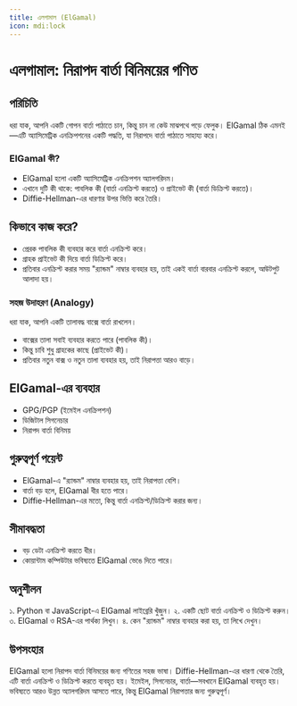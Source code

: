 ```yaml
---
title: এলগামাল (ElGamal)
icon: mdi:lock
---
```


# এলগামাল: নিরাপদ বার্তা বিনিময়ের গণিত

## পরিচিতি

ধরা যাক, আপনি একটি গোপন বার্তা পাঠাতে চান, কিন্তু চান না কেউ মাঝপথে পড়ে ফেলুক। ElGamal ঠিক এমনই—এটি অ্যাসিমেট্রিক এনক্রিপশনের একটি পদ্ধতি, যা নিরাপদে বার্তা পাঠাতে সাহায্য করে।

### ElGamal কী?

- ElGamal হলো একটি অ্যাসিমেট্রিক এনক্রিপশন অ্যালগরিদম।
- এখানে দুটি কী থাকে: পাবলিক কী (বার্তা এনক্রিপ্ট করতে) ও প্রাইভেট কী (বার্তা ডিক্রিপ্ট করতে)।
- Diffie-Hellman-এর ধারণার উপর ভিত্তি করে তৈরি।

## কিভাবে কাজ করে?

- প্রেরক পাবলিক কী ব্যবহার করে বার্তা এনক্রিপ্ট করে।
- গ্রাহক প্রাইভেট কী দিয়ে বার্তা ডিক্রিপ্ট করে।
- প্রতিবার এনক্রিপ্ট করার সময় "র‍্যান্ডম" নাম্বার ব্যবহার হয়, তাই একই বার্তা বারবার এনক্রিপ্ট করলে, আউটপুট আলাদা হয়।

### সহজ উদাহরণ (Analogy)

ধরা যাক, আপনি একটি তালাবদ্ধ বাক্সে বার্তা রাখলেন।
- বাক্সের তালা সবাই ব্যবহার করতে পারে (পাবলিক কী)।
- কিন্তু চাবি শুধু গ্রাহকের কাছে (প্রাইভেট কী)।
- প্রতিবার নতুন বাক্স ও নতুন তালা ব্যবহার হয়, তাই নিরাপত্তা আরও বাড়ে।

## ElGamal-এর ব্যবহার

- GPG/PGP (ইমেইল এনক্রিপশন)
- ডিজিটাল সিগনেচার
- নিরাপদ বার্তা বিনিময়

## গুরুত্বপূর্ণ পয়েন্ট

- ElGamal-এ "র‍্যান্ডম" নাম্বার ব্যবহার হয়, তাই নিরাপত্তা বেশি।
- বার্তা বড় হলে, ElGamal ধীর হতে পারে।
- Diffie-Hellman-এর মতো, কিন্তু বার্তা এনক্রিপ্ট/ডিক্রিপ্ট করার জন্য।

## সীমাবদ্ধতা

- বড় ডেটা এনক্রিপ্ট করতে ধীর।
- কোয়ান্টাম কম্পিউটার ভবিষ্যতে ElGamal ভেঙে দিতে পারে।

## অনুশীলন

১. Python বা JavaScript-এ ElGamal লাইব্রেরি খুঁজুন।
২. একটি ছোট বার্তা এনক্রিপ্ট ও ডিক্রিপ্ট করুন।
৩. ElGamal ও RSA-এর পার্থক্য লিখুন।
৪. কেন "র‍্যান্ডম" নাম্বার ব্যবহার করা হয়, তা লিখে দেখুন।

## উপসংহার

ElGamal হলো নিরাপদ বার্তা বিনিময়ের জন্য গণিতের সহজ ভাষা। Diffie-Hellman-এর ধারণা থেকে তৈরি, এটি বার্তা এনক্রিপ্ট ও ডিক্রিপ্ট করতে ব্যবহৃত হয়। ইমেইল, সিগনেচার, বার্তা—সবখানে ElGamal ব্যবহৃত হয়। ভবিষ্যতে আরও উন্নত অ্যালগরিদম আসতে পারে, কিন্তু ElGamal নিরাপত্তার জন্য গুরুত্বপূর্ণ।
